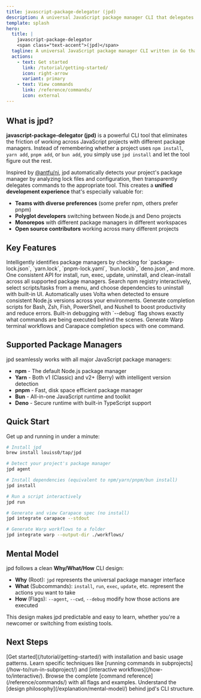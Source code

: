 ```yaml
---
title: javascript-package-delegator (jpd)
description: A universal JavaScript package manager CLI that delegates to npm, Yarn, pnpm, Bun, and Deno.
template: splash
hero:
  title: |
    javascript-package-delegator
    <span class="text-accent">(jpd)</span>
  tagline: A universal JavaScript package manager CLI written in Go that automatically detects and delegates to npm, Yarn, pnpm, Bun, and Deno.
  actions:
    - text: Get started
      link: /tutorial/getting-started/
      icon: right-arrow
      variant: primary
    - text: View commands
      link: /reference/commands/
      icon: external
---
```



<div style="text-align: center; margin-bottom: 2rem;">
  <Badge text="Documentation for jpd 1.2.1" variant="note" />
</div>

## What is jpd?

**javascript-package-delegator (jpd)** is a powerful CLI tool that eliminates the friction of working across JavaScript projects with different package managers. Instead of remembering whether a project uses `npm install`, `yarn add`, `pnpm add`, or `bun add`, you simply use `jpd install` and let the tool figure out the rest.

Inspired by [@antfu/ni](https://github.com/antfu/ni), jpd automatically detects your project's package manager by analyzing lock files and configuration, then transparently delegates commands to the appropriate tool. This creates a **unified development experience** that's especially valuable for:

- **Teams with diverse preferences** (some prefer npm, others prefer pnpm)
- **Polyglot developers** switching between Node.js and Deno projects  
- **Monorepos** with different package managers in different workspaces
- **Open source contributors** working across many different projects

## Key Features

<CardGrid>
  <Card title="Automatic Detection" icon="magnifier">
    Intelligently identifies package managers by checking for `package-lock.json`, `yarn.lock`, `pnpm-lock.yaml`, `bun.lockb`, `deno.json`, and more.
  </Card>
  
  <Card title="Unified Commands" icon="rocket">
    One consistent API for install, run, exec, update, uninstall, and clean-install across all supported package managers.
  </Card>
  
  <Card title="Interactive Workflows" icon="puzzle">
    Search npm registry interactively, select scripts/tasks from a menu, and choose dependencies to uninstall with built-in UI.
  </Card>
  
  <Card title="Volta Integration" icon="setting">
    Automatically uses Volta when detected to ensure consistent Node.js versions across your environments.
  </Card>
  
  <Card title="Shell Completion" icon="open-book">
    Generate completion scripts for Bash, Zsh, Fish, PowerShell, and Nushell to boost productivity and reduce errors.
  </Card>
  
  <Card title="Debug Mode" icon="information">
    Built-in debugging with `--debug` flag shows exactly what commands are being executed behind the scenes.
  </Card>
  
  <Card title="External Integrations" icon="puzzle">
    Generate Warp terminal workflows and Carapace completion specs with one command.
  </Card>
</CardGrid>

## Supported Package Managers

jpd seamlessly works with all major JavaScript package managers:

- **npm** - The default Node.js package manager
- **Yarn** - Both v1 (Classic) and v2+ (Berry) with intelligent version detection
- **pnpm** - Fast, disk space efficient package manager
- **Bun** - All-in-one JavaScript runtime and toolkit
- **Deno** - Secure runtime with built-in TypeScript support

## Quick Start

Get up and running in under a minute:

```bash
# Install jpd
brew install louiss0/tap/jpd

# Detect your project's package manager
jpd agent

# Install dependencies (equivalent to npm/yarn/pnpm/bun install)
jpd install

# Run a script interactively
jpd run

# Generate and view Carapace spec (no install)
jpd integrate carapace --stdout

# Generate Warp workflows to a folder
jpd integrate warp --output-dir ./workflows/
```

## Mental Model

jpd follows a clean **Why/What/How** CLI design:

- **Why** (Root): `jpd` represents the universal package manager interface
- **What** (Subcommands): `install`, `run`, `exec`, `update`, etc. represent the actions you want to take
- **How** (Flags): `--agent`, `--cwd`, `--debug` modify how those actions are executed

This design makes jpd predictable and easy to learn, whether you're a newcomer or switching from existing tools.

## Next Steps

<CardGrid>
  <Card title="Tutorial" icon="rocket">
    [Get started](/tutorial/getting-started/) with installation and basic usage patterns.
  </Card>
  
  <Card title="How-to Guides" icon="list-format">
    Learn specific techniques like [running commands in subprojects](/how-to/run-in-subproject/) and [interactive workflows](/how-to/interactive/).
  </Card>
  
  <Card title="Commands Reference" icon="document">
    Browse the complete [command reference](/reference/commands/) with all flags and examples.
  </Card>
  
  <Card title="Mental Model" icon="puzzle">
    Understand the [design philosophy](/explanation/mental-model/) behind jpd's CLI structure.
  </Card>
</CardGrid>
